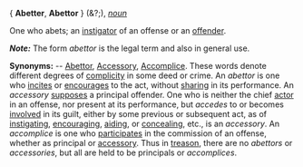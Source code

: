 { '''Abetter''', '''Abettor''' } (&?;), ''[[noun (part of speech)|noun]]''

One who abets; an [[instigator]] of an offense or an [[offender]].

'''''Note:''''' The form ''abettor'' is the legal term and also in general use.

'''Synonyms:''' -- [[Abettor]], [[Accessory]], [[Accomplice]]. These words denote different degrees of [[complicity]] in some deed or crime. An ''abettor'' is one who [[incites]] or [[encourages]] to the act, without [[sharing]] in its performance. An ''accessory'' [[supposes]] a principal offender. One who is neither the chief [[actor]] in an offense, nor present at its performance, but ''accedes'' to or becomes [[involved]] in its guilt, either by some previous or subsequent act, as of [[instigating]], [[encouraging]], [[aiding]], or [[concealing]], etc., is an ''accessory''. An ''accomplice'' is one who [[participates]] in the commission of an offense, whether as principal or [[accessory]]. Thus in [[treason]], there are no ''abettors'' or ''accessories'', but all are held to be principals or ''accomplices''.